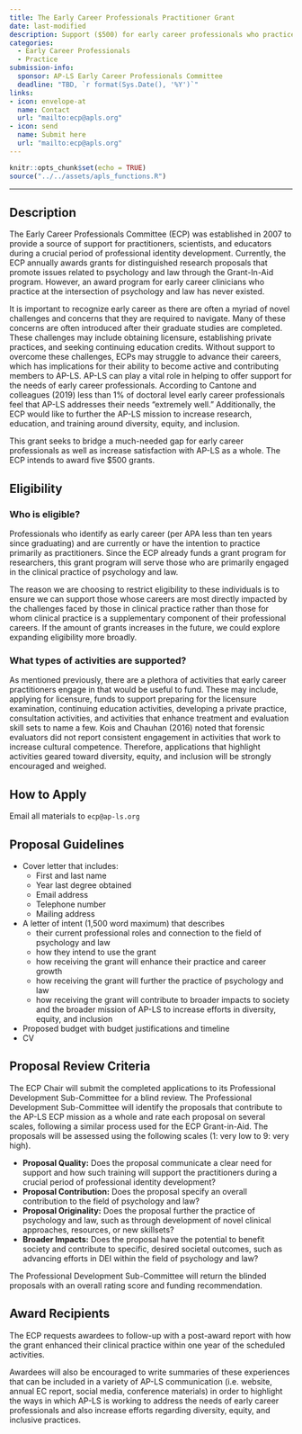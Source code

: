 ```yaml
---
title: The Early Career Professionals Practitioner Grant 
date: last-modified
description: Support ($500) for early career professionals who practice primarily as practicioners.
categories: 
  - Early Career Professionals
  - Practice
submission-info:
  sponsor: AP-LS Early Career Professionals Committee
  deadline: "TBD, `r format(Sys.Date(), '%Y')`"
links:
- icon: envelope-at
  name: Contact
  url: "mailto:ecp@apls.org"
- icon: send
  name: Submit here
  url: "mailto:ecp@apls.org"
---
```


```r
knitr::opts_chunk$set(echo = TRUE)
source("../../assets/apls_functions.R")
```

<hr>

::: panel-tabset
## Description

The Early Career Professionals Committee (ECP) was established in 2007 to provide a source of support for practitioners, scientists, and educators during a crucial period of professional identity development. Currently, the ECP annually awards grants for distinguished research proposals that promote issues related to psychology and law through the Grant-In-Aid program. However, an award program for early career clinicians who practice at the intersection of psychology and law has never existed. 

It is important to recognize early career as there are often a myriad of novel challenges and concerns that they are required to navigate. Many of these concerns are often introduced after their graduate studies are completed. These challenges may include obtaining licensure, establishing private practices, and seeking continuing education credits. Without support to overcome these challenges, ECPs may struggle to advance their careers, which has implications for their ability to become active and contributing members to AP-LS. AP-LS can play a vital role in helping to offer support for the needs of early career professionals. According to Cantone and colleagues (2019) less than 1% of doctoral level early career professionals feel that AP-LS addresses their needs “extremely well.” Additionally, the ECP would like to further the AP-LS mission to increase research, education, and training around diversity, equity, and inclusion. 

This grant seeks to bridge a much-needed gap for early career professionals as well as increase satisfaction with AP-LS as a whole. The ECP intends to award five \$500 grants.

## Eligibility

<h3>Who is eligible?</h3> 

Professionals who identify as early career (per APA less than ten years since graduating) and are currently or have the intention to practice primarily as practitioners. Since the ECP already funds a grant program for researchers, this grant program will serve those who are primarily engaged in the clinical practice of psychology and law. 


::: {.callout-note appearance="simple"}
The reason we are choosing to restrict eligibility to these individuals is to ensure we can support those whose careers are most directly impacted by the challenges faced by those in clinical practice rather than those for whom clinical practice is a supplementary component of their professional careers. If the amount of grants increases in the future, we could explore expanding eligibility more broadly.

:::

<h3>What types of activities are supported?</h3>

As mentioned previously, there are a plethora of activities that early career practitioners engage in that would be useful to fund. These may include, applying for licensure, funds to support preparing for the licensure examination, continuing education activities, developing a private practice, consultation activities, and activities that enhance treatment and evaluation skill sets to name a few. Kois and Chauhan (2016) noted that forensic evaluators did not report consistent engagement in activities that work to increase cultural competence. Therefore, applications that highlight activities geared toward diversity, equity, and inclusion will be strongly encouraged and weighed.

## How to Apply

Email all materials to `ecp@ap-ls.org`

## Proposal Guidelines

-   Cover letter that includes:
    -   First and last name
    -   Year last degree obtained
    -   Email address
    -   Telephone number
    -   Mailing address
-   A letter of intent (1,500 word maximum) that describes
    -   their current professional roles and connection to the field of psychology and law
    -   how they intend to use the grant
    -   how receiving the grant will enhance their practice and career growth
    -   how receiving the grant will further the practice of psychology and law
    -   how receiving the grant will contribute to broader impacts to society and the broader mission of AP-LS to increase efforts in diversity, equity, and inclusion
-   Proposed budget with budget justifications and timeline
-   CV

## Proposal Review Criteria

The ECP Chair will submit the completed applications to its Professional Development Sub-Committee for a blind review. The Professional Development Sub-Committee will identify the proposals that contribute to the AP-LS ECP mission as a whole and rate each proposal on several scales, following a similar process used for the ECP Grant-in-Aid. The proposals will be assessed using the following scales (1: very low to 9: very high).

-   **Proposal Quality:** Does the proposal communicate a clear need for support and how such training will support the practitioners during a crucial period of professional identity development? 
-   **Proposal Contribution:** Does the proposal specify an overall contribution to the field of psychology and law? 
-   **Proposal Originality:** Does the proposal further the practice of psychology and law, such as through development of novel clinical approaches, resources, or new skillsets?
-   **Broader Impacts:** Does the proposal have the potential to benefit society and contribute to specific, desired societal outcomes, such as advancing efforts in DEI within the field of psychology and law?

::: {.callout-note appearance="simple"}
The Professional Development Sub-Committee will return the blinded proposals with an overall rating score and funding recommendation. 
:::

## Award Recipients

The ECP requests awardees to follow-up with a post-award report with how the grant enhanced their clinical practice within one year of the scheduled activities. 

Awardees will also be encouraged to write summaries of these experiences that can be included in a variety of AP-LS communication (i.e. website, annual EC report, social media, conference materials) in order to highlight the ways in which AP-LS is working to address the needs of early career professionals and also increase efforts regarding diversity, equity, and inclusive practices. 

:::
